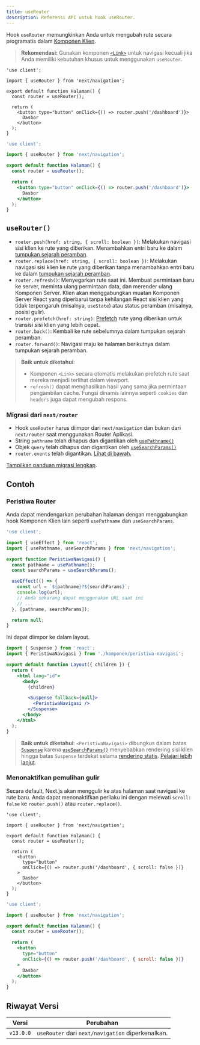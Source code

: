 ```yaml
---
title: useRouter
description: Referensi API untuk hook useRouter.
---
```


Hook `useRouter` memungkinkan Anda untuk mengubah rute secara programatis dalam [Komponen Klien](/docs/app/building-your-application/rendering/client-components).

> **Rekomendasi:** Gunakan komponen [`<Link>`](/docs/app/building-your-application/routing/linking-and-navigating#link-component) untuk navigasi kecuali jika Anda memiliki kebutuhan khusus untuk menggunakan `useRouter`.

```tsx filename="app/contoh-komponen-klien.tsx" switcher
'use client';

import { useRouter } from 'next/navigation';

export default function Halaman() {
  const router = useRouter();

  return (
    <button type="button" onClick={() => router.push('/dashboard')}>
      Dasbor
    </button>
  );
}
```

```jsx filename="app/contoh-komponen-klien.js" switcher
'use client';

import { useRouter } from 'next/navigation';

export default function Halaman() {
  const router = useRouter();

  return (
    <button type="button" onClick={() => router.push('/dashboard')}>
      Dasbor
    </button>
  );
}
```

## `useRouter()`

- `router.push(href: string, { scroll: boolean })`: Melakukan navigasi sisi klien ke rute yang diberikan. Menambahkan entri baru ke dalam [tumpukan sejarah peramban](https://developer.mozilla.org/docs/Web/API/History_API).
- `router.replace(href: string, { scroll: boolean })`: Melakukan navigasi sisi klien ke rute yang diberikan tanpa menambahkan entri baru ke dalam [tumpukan sejarah peramban](https://developer.mozilla.org/docs/Web/API/History_API).
- `router.refresh()`: Menyegarkan rute saat ini. Membuat permintaan baru ke server, meminta ulang permintaan data, dan merender ulang Komponen Server. Klien akan menggabungkan muatan Komponen Server React yang diperbarui tanpa kehilangan React sisi klien yang tidak terpengaruh (misalnya, `useState`) atau status peramban (misalnya, posisi gulir).
- `router.prefetch(href: string)`: [Prefetch](/docs/app/building-your-application/routing/linking-and-navigating#1-prefetching) rute yang diberikan untuk transisi sisi klien yang lebih cepat.
- `router.back()`: Kembali ke rute sebelumnya dalam tumpukan sejarah peramban.
- `router.forward()`: Navigasi maju ke halaman berikutnya dalam tumpukan sejarah peramban.

> **Baik untuk diketahui**:
>
> - Komponen `<Link>` secara otomatis melakukan prefetch rute saat mereka menjadi terlihat dalam viewport.
> - `refresh()` dapat menghasilkan hasil yang sama jika permintaan pengambilan cache. Fungsi dinamis lainnya seperti `cookies` dan `headers` juga dapat mengubah respons.

### Migrasi dari `next/router`

- Hook `useRouter` harus diimpor dari `next/navigation` dan bukan dari `next/router` saat menggunakan Router Aplikasi.
- String `pathname` telah dihapus dan digantikan oleh [`usePathname()`](/docs/app/api-reference/functions/use-pathname)
- Objek `query` telah dihapus dan digantikan oleh [`useSearchParams()`](/docs/app/api-reference/functions/use-search-params)
- `router.events` telah digantikan. [Lihat di bawah.](#router-events)

[Tampilkan panduan migrasi lengkap](/docs/app/building-your-application/upgrading/app-router-migration).

## Contoh

### Peristiwa Router

Anda dapat mendengarkan perubahan halaman dengan menggabungkan hook Komponen Klien lain seperti `usePathname` dan `useSearchParams`.

```jsx filename="app/komponen/peristiwa-navigasi.js"
'use client';

import { useEffect } from 'react';
import { usePathname, useSearchParams } from 'next/navigation';

export function PeristiwaNavigasi() {
  const pathname = usePathname();
  const searchParams = useSearchParams();

  useEffect(() => {
    const url = `${pathname}?${searchParams}`;
    console.log(url);
    // Anda sekarang dapat menggunakan URL saat ini
    // ...
  }, [pathname, searchParams]);

  return null;
}
```

Ini dapat diimpor ke dalam layout.

```jsx filename="app/layout.js" highlight={2,10-12}
import { Suspense } from 'react';
import { PeristiwaNavigasi } from './komponen/peristiwa-navigasi';

export default function Layout({ children }) {
  return (
    <html lang="id">
      <body>
        {children}

        <Suspense fallback={null}>
          <PeristiwaNavigasi />
        </Suspense>
      </body>
    </html>
  );
}
```

> **Baik untuk diketahui**: `<PeristiwaNavigasi>` dibungkus dalam batas [`Suspense`](/docs/app/building-your-application/routing/loading-ui-and-streaming#example) karena [`useSearchParams()`](/docs/app/api-reference/functions/use-search-params) menyebabkan rendering sisi klien hingga batas `Suspense` terdekat selama [rendering statis](/docs/app/building-your-application/rendering/server-components#static-rendering-default). [Pelajari lebih lanjut](/docs/app/api-reference/functions/use-search-params#behavior).

### Menonaktifkan pemulihan gulir

Secara default, Next.js akan menggulir ke atas halaman saat navigasi ke rute baru. Anda dapat menonaktifkan perilaku ini dengan melewati `scroll: false` ke `router.push()` atau `router.replace()`.

```tsx filename="app/contoh-komponen-klien.tsx" switcher
'use client';

import { useRouter } from 'next/navigation';

export default function Halaman() {
  const router = useRouter();

  return (
    <button
      type="button"
      onClick={() => router.push('/dashboard', { scroll: false })}
    >
      Dasbor
    </button>
  );
}
```

```jsx filename="app/contoh-komponen-klien.jsx" switcher
'use client';

import { useRouter } from 'next/navigation';

export default function Halaman() {
  const router = useRouter();

  return (
    <button
      type="button"
      onClick={() => router.push('/dashboard', { scroll: false })}
    >
      Dasbor
    </button>
  );
}
```

## Riwayat Versi

| Versi     | Perubahan                                         |
| --------- | ------------------------------------------------- |
| `v13.0.0` | `useRouter` dari `next/navigation` diperkenalkan. |
